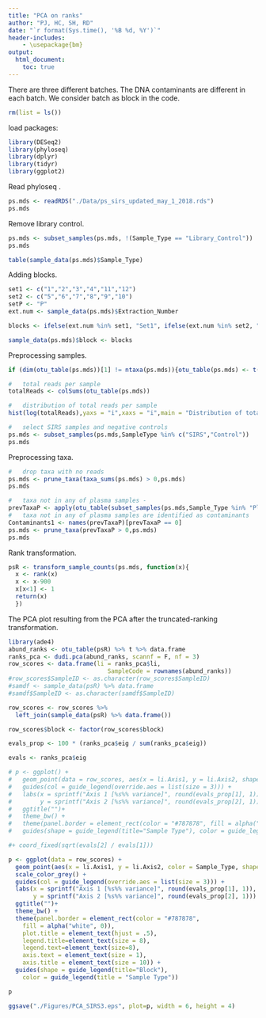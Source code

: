 ```yaml
---
title: "PCA on ranks"
author: "PJ, HC, SH, RD"
date: "`r format(Sys.time(), '%B %d, %Y')`"
header-includes:
    - \usepackage{bm}
output: 
  html_document:
    toc: true
---
```


There are three different batches. The DNA contaminants are different in each batch. We consider batch as block in the code.

```r
rm(list = ls())
```

load packages:
```r
library(DESeq2)
library(phyloseq)
library(dplyr)
library(tidyr)
library(ggplot2)
```

Read phyloseq .
```r
ps.mds <- readRDS("./Data/ps_sirs_updated_may_1_2018.rds")
ps.mds
```

Remove library control.
```r
ps.mds <- subset_samples(ps.mds, !(Sample_Type == "Library_Control"))
ps.mds
```


```r
table(sample_data(ps.mds)$Sample_Type)
```

Adding blocks.
```r
set1 <- c("1","2","3","4","11","12")
set2 <- c("5","6","7","8","9","10")
setP <- "P"
ext.num <- sample_data(ps.mds)$Extraction_Number

blocks <- ifelse(ext.num %in% set1, "Set1", ifelse(ext.num %in% set2, "Set2","SetP"))

sample_data(ps.mds)$block <- blocks
```

Preprocessing samples.
```r
if (dim(otu_table(ps.mds))[1] != ntaxa(ps.mds)){otu_table(ps.mds) <- t(otu_table(ps.mds))}

#   total reads per sample
totalReads <- colSums(otu_table(ps.mds))

#   distribution of total reads per sample
hist(log(totalReads),yaxs = "i",xaxs = "i",main = "Distribution of total reads per sample",breaks = 50)

#   select SIRS samples and negative controls 
ps.mds <- subset_samples(ps.mds,SampleType %in% c("SIRS","Control"))
ps.mds
```

Preprocessing taxa. 
```r
#   drop taxa with no reads
ps.mds <- prune_taxa(taxa_sums(ps.mds) > 0,ps.mds)
ps.mds

#   taxa not in any of plasma samples - 
prevTaxaP <- apply(otu_table(subset_samples(ps.mds,Sample_Type %in% "Plasma")),1,function(x){sum(x > 0)})
#   taxa not in any of plasma samples are identified as contaminants
Contaminants1 <- names(prevTaxaP)[prevTaxaP == 0]
ps.mds <- prune_taxa(prevTaxaP > 0,ps.mds)
ps.mds
```

Rank transformation.
```r
psR <- transform_sample_counts(ps.mds, function(x){
  x <- rank(x)
  x <- x-900
  x[x<1] <- 1
  return(x)
  })

```

<!-- PCoA on Euclidean distance of ranks -->
<!-- ```{r fig.width=7.5, fig.height=4.5} -->
<!-- #   ps.mds is a rank of counts -->
<!-- psRank <- psR -->

<!-- mds <- ordinate(psRank, method = "MDS", distance = "euclidean") -->

<!-- #   Let us look at the scree plot  -->
<!-- evals <- mds$values$Eigenvalues -->

<!-- #   percentage of variance explained by each axis -->
<!-- df <- data.frame(y = evals/sum(evals),x = 1:length(evals)) -->

<!-- #   scree plot for Euclidean MDS -->
<!-- ggplot(df[1:10,],aes(x,y))+ -->
<!--     geom_point()+ -->
<!--   xlab("Index")+ -->
<!--   ylab("Eigenvalue")+ -->
<!--     labs(title="Scree plot for Euclidean - MDS")+ -->
<!--     theme(plot.title = element_text(hjust = .5)) -->

<!-- #   ordination plot -->
<!-- plot_ordination(physeq = psRank, ordination = mds,type = "samples",shape = "Sample_Type", color = "Extraction_Number")+ -->
<!--     labs(title="MDS on Euclidean distance of ranks")+ -->
<!--     coord_fixed(sqrt(evals[2]/evals[1]))+ -->
<!--     geom_point(size=1)+ -->
<!--   theme(plot.title = element_text(hjust = .5))+ -->
<!--     geom_text(mapping=aes(label = block),size=3,vjust=1.5)+ -->
<!--     theme(plot.title = element_text(size=6),legend.text = element_text(size=6),legend.title = element_text(size=6)) -->
<!-- ``` -->

<!-- ```{r fig.width=7.5, fig.height=4.5} -->
<!-- plot_ordination(physeq = psRank, ordination = mds,type = "samples",shape = "Sample_Type", color = "block")+ -->
<!--     labs(title="MDS on Euclidean distance of ranks")+ -->
<!--     coord_fixed(sqrt(evals[2]/evals[1]))+ -->
<!--     geom_point(size=1)+theme(plot.title = element_text(hjust = .5))+ -->
<!--     geom_text(mapping=aes(label = block),size=3,vjust=1.5)+ -->
<!--     theme(plot.title = element_text(size=6),legend.text = element_text(size=6),legend.title = element_text(size=6)) -->
<!-- ``` -->

<!-- The scores are linear combination of ranks for each species, so the axes values are larger. -->


The PCA plot resulting from the PCA after the truncated-ranking transformation.

```r
library(ade4)
abund_ranks <- otu_table(psR) %>% t %>% data.frame
ranks_pca <- dudi.pca(abund_ranks, scannf = F, nf = 3)
row_scores <- data.frame(li = ranks_pca$li,
                            SampleCode = rownames(abund_ranks))
#row_scores$SampleID <- as.character(row_scores$SampleID)
#samdf <- sample_data(psR) %>% data.frame
#samdf$SampleID <- as.character(samdf$SampleID)

row_scores <- row_scores %>%
  left_join(sample_data(psR) %>% data.frame())

row_scores$block <- factor(row_scores$block)

evals_prop <- 100 * (ranks_pca$eig / sum(ranks_pca$eig))

evals <- ranks_pca$eig

# p <- ggplot() +
#   geom_point(data = row_scores, aes(x = li.Axis1, y = li.Axis2, shape = Sample_Type, color = block), size = 3)  +
#   guides(col = guide_legend(override.aes = list(size = 3))) +
#   labs(x = sprintf("Axis 1 [%s%% variance]", round(evals_prop[1], 1)), 
#        y = sprintf("Axis 2 [%s%% variance]", round(evals_prop[2], 1))) +
#   ggtitle("")+
#   theme_bw() +
#   theme(panel.border = element_rect(color = "#787878", fill = alpha("white", 0)), plot.title = element_text(hjust = .5), legend.title=element_text(size = 8), legend.text=element_text(size=8), axis.text = element_text(size = 1),  axis.title = element_text(size = 10)) + 
#   guides(shape = guide_legend(title="Sample Type"), color = guide_legend(title = "Block"))

#+ coord_fixed(sqrt(evals[2] / evals[1])) 

p <- ggplot(data = row_scores) +
  geom_point(aes(x = li.Axis1, y = li.Axis2, color = Sample_Type, shape = block, fill = block), size = 3)  +
  scale_color_grey() +
  guides(col = guide_legend(override.aes = list(size = 3))) +
  labs(x = sprintf("Axis 1 [%s%% variance]", round(evals_prop[1], 1)), 
       y = sprintf("Axis 2 [%s%% variance]", round(evals_prop[2], 1))) +
  ggtitle("")+
  theme_bw() +
  theme(panel.border = element_rect(color = "#787878", 
    fill = alpha("white", 0)), 
    plot.title = element_text(hjust = .5),
    legend.title=element_text(size = 8),
    legend.text=element_text(size=8), 
    axis.text = element_text(size = 1),  
    axis.title = element_text(size = 10)) + 
  guides(shape = guide_legend(title="Block"), 
    color = guide_legend(title = "Sample Type"))

p

ggsave("./Figures/PCA_SIRS3.eps", plot=p, width = 6, height = 4)
```

